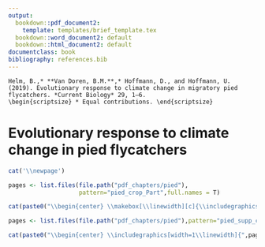 ```yaml
---
output:
  bookdown::pdf_document2:
    template: templates/brief_template.tex
  bookdown::word_document2: default
  bookdown::html_document2: default
documentclass: book
bibliography: references.bib
---
```


```block
Helm, B.,* **Van Doren, B.M.**,* Hoffmann, D., and Hoffmann, U. (2019). Evolutionary response to climate change in migratory pied flycatchers. *Current Biology* 29, 1–6.
\begin{scriptsize} * Equal contributions. \end{scriptsize}
```

<!-- 
Notes for adding an opening quote in PDF output:
i) add the reference for the quote with the chunk option quote_author="my author name",
ii) include=knitr::opts_knit$get('rmarkdown.pandoc.to') == 'latex' means that these quotes are only included when output is latex (in HTML output, it would appear by the end of the previous page)
iii) You can't use markdown syntax inside chunk options, so if you want to e.g. italicise a book name in the quote reference use a 'text reference': Create a named piece of text with '(ref:label-name) My text', then link to this in the chunk option with quote_author='(ref:label-name)'
-->

# Evolutionary response to climate change in pied flycatchers {#evolutionary-response}
\chaptermark{Evolutionary response to climate change}

<!-- ```{block type='flushright'} -->

<!-- Helm, B., **Van Doren, B.M.**, Hoffmann, D., and Hoffmann, U. (2019). Evolutionary response to climate change in migratory pied flycatchers.  -->

<!-- *Current Biology* 29, 1–6. -->

<!-- ``` -->


<!-- \begin{flushright} -->
<!-- \textbf{\textit{Current Biology} 29:3714--3719.e4 (2019)} -->
<!-- \end{flushright} -->

```r
cat('\\newpage')
```

<!-- ```{r pied,  out.width = "100%", message=F, echo=F, fig.align='center'} -->
<!-- pages <- list.files(file.path("pdf_chapters/pied"), -->
<!--                     pattern="pied_crop_Part",full.names = T) -->
<!-- library(stringr) -->
<!-- knitr::include_graphics(pages) -->
<!-- #if (knitr::is_latex_output()) cat('\\pagebreak') -->

<!-- # cat(str_c("\\makebox[\\linewidth][c]{\\includegraphics{", pages, "}}")) -->

<!-- ``` -->

```r
pages <- list.files(file.path("pdf_chapters/pied"),
                    pattern="pied_crop_Part",full.names = T)

cat(paste0("\\begin{center} \\makebox[\\linewidth][c]{\\includegraphics{", pages, "}} \\end{center} \\newpage \n"))

```



<!-- ```{r pied-supp, out.width = "100%", message=F, echo=F} -->
<!-- pages <- list.files(file.path("pdf_chapters/pied"),pattern="pied_supp_crop_Part",full.names = T) -->

<!-- knitr::include_graphics(pages)   -->
<!-- ``` -->


```r
pages <- list.files(file.path("pdf_chapters/pied"),pattern="pied_supp_crop_Part",full.names = T)

cat(paste0("\\begin{center} \\includegraphics[width=1\\linewidth]{",pages,"} \\end{center} \\newpage \n"))
```

